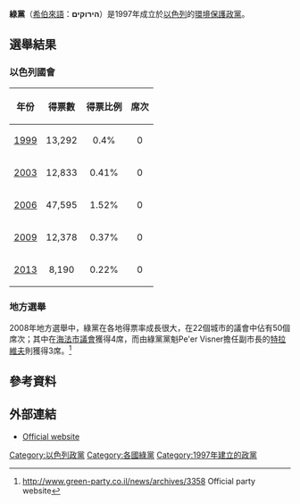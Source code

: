 {{Infobox political party
|party_name = 綠黨
|native_name =  הירוקים
|country = 以色列
|colorcode = green
|party_logo = 
|leader =  Pe'er Visner
|merger = 
|foundation = 1997年12月<ref>[http://info.jpost.com/1999/Supplements/Elections99/politicalblocs/partylists.shtml Parties and Lists] {{webarchive|url=https://web.archive.org/web/20010418024116/http://info.jpost.com/1999/Supplements/Elections99/politicalblocs/partylists.shtml |date=2001-04-18 }} 耶路撒冷郵報</ref>
|ideology = [[綠色政治|綠色政治]]
|seats1_title = [[以色列國會|以色列國會]]
|seats1 = {{Infobox political party/seats|0|120|hex=green}}
|headquarters = 
|youth_wing =
|position = 
|international = 
|european = 
|affiliation1_title = 
|affiliation1  = 
|symbol = 
|colours = 
|website = [http://www.green-party.co.il/news/more/english הירוקים]
}}

'''綠黨'''（[[希伯來語|希伯來語]]：'''הירוקים'''）是1997年成立於[[以色列|以色列]]的[[環境保護主義|環境保護]][[政黨|政黨]]。

== 選舉結果 ==
=== 以色列國會 ===
{| class="wikitable"
! <center>年份
! 得票數
! 得票比例
! 席次
|-
|<center>[[1999年以色列國會選舉|1999]]
|<center>13,292
|<center>0.4%
|<center>0
|-
|<center>[[2003年以色列國會選舉|2003]]
|<center>12,833
|<center>0.41%
|<center>0
|-
|<center>[[2006年以色列國會選舉|2006]]
|<center>47,595
|<center>1.52%
|<center>0
|-
|<center>[[2009年以色列議會選舉|2009]]
|<center>12,378
|<center>0.37%
|<center>0
|-
|<center>[[2013年以色列國會選舉|2013]]
|<center>8,190
|<center>0.22%
|<center>0
|}

=== 地方選舉 ===
2008年地方選舉中，綠黨在各地得票率成長很大，在22個城市的議會中佔有50個席次；其中在[[海法|海法市議會]]獲得4席，而由綠黨黨魁Pe'er Visner擔任副市長的[[特拉維夫|特拉維夫]]則獲得3席。<ref>http://www.green-party.co.il/news/archives/3358 {{Wayback|url=http://www.green-party.co.il/news/archives/3358 |date=20120216193902 }} Official party website</ref>

== 參考資料 ==
{{reflist}}

== 外部連結 ==
*[http://www.green-party.co.il/news/more/english Official website] {{Wayback|url=http://www.green-party.co.il/news/more/english |date=20131007113222 }}

{{以色列政黨}}

[[Category:以色列政黨|Category:以色列政黨]]
[[Category:各國綠黨|Category:各國綠黨]]
[[Category:1997年建立的政黨|Category:1997年建立的政黨]]